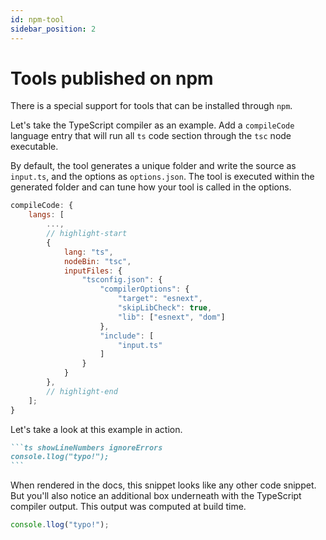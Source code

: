 ```yaml
---
id: npm-tool
sidebar_position: 2
---
```



# Tools published on npm

There is a special support for tools that can be installed through `npm`.

Let's take the TypeScript compiler as an example. Add a `compileCode` language entry
that will run all `ts` code section through the `tsc` node executable.

By default, the tool generates a unique folder and write the source as `input.ts`, and the options as `options.json`.
The tool is executed within the generated folder and can tune how your tool is called in the options.

```js title="./docusaurus.config.js"
compileCode: {
    langs: [
        ...,
        // highlight-start
        {
            lang: "ts",
            nodeBin: "tsc",
            inputFiles: {
                "tsconfig.json": {
                    "compilerOptions": {
                        "target": "esnext",
                        "skipLibCheck": true,
                        "lib": ["esnext", "dom"]
                    },
                    "include": [
                        "input.ts"
                    ]
                }
            }
        },
        // highlight-end
    ];
}
```

Let's take a look at this example in action.

````markdown
```ts showLineNumbers ignoreErrors
console.llog("typo!");
```
````

When rendered in the docs, this snippet looks like any other code snippet. But you'll also notice an additional box
underneath with the TypeScript compiler output. This output was computed at build time.

<BrowserWindow>

```ts showLineNumbers ignoreErrors
console.llog("typo!");
```

</BrowserWindow>
